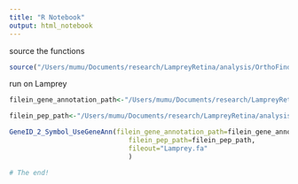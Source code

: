 ```yaml
---
title: "R Notebook"
output: html_notebook
---
```



source the functions
```r
source("/Users/mumu/Documents/research/LampreyRetina/analysis/OrthoFinder/functions/Converting_GeneID_to_Symbol_v0.1_20240220/Convert_GeneID_to_Symbol_for_fa_UseLampreyGeneAnn.R")

```


run on Lamprey
```r

filein_gene_annotation_path<-"/Users/mumu/Documents/research/LampreyRetina/analysis/gtf_symbol_update/Lampreygene3_wTargetIDupdated_mumu.xlsx" 

filein_pep_path<-"/Users/mumu/Documents/research/LampreyRetina/analysis/OrthoFinder/proteinSeq/longestPeptide/Pm_lamprey.fa"

GeneID_2_Symbol_UseGeneAnn(filein_gene_annotation_path=filein_gene_annotation_path, 
                              filein_pep_path=filein_pep_path,
                              fileout="Lamprey.fa"
                              )

# The end!
```
